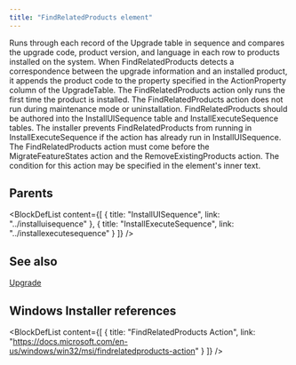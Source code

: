```yaml
---
title: "FindRelatedProducts element"
---
```



Runs through each record of the Upgrade table in sequence and compares the upgrade code, product version, and language in each row to products installed on the system. When FindRelatedProducts detects a correspondence between the upgrade information and an installed product, it appends the product code to the property specified in the ActionProperty column of the UpgradeTable. The FindRelatedProducts action only runs the first time the product is installed. The FindRelatedProducts action does not run during maintenance mode or uninstallation. FindRelatedProducts should be authored into the InstallUISequence table and InstallExecuteSequence tables. The installer prevents FindRelatedProducts from running in InstallExecuteSequence if the action has already run in InstallUISequence. The FindRelatedProducts action must come before the MigrateFeatureStates action and the RemoveExistingProducts action. The condition for this action may be specified in the element's inner text.


## Parents

<BlockDefList content={[
    {
      title: "InstallUISequence",
      link: "../installuisequence"
    },
    {
      title: "InstallExecuteSequence",
      link: "../installexecutesequence"
    }
  ]}
/>

## See also
[Upgrade](../upgrade)

## Windows Installer references

<BlockDefList content={[
    {
      title: "FindRelatedProducts Action",
      link: "https://docs.microsoft.com/en-us/windows/win32/msi/findrelatedproducts-action"
    }
  ]}
/>
